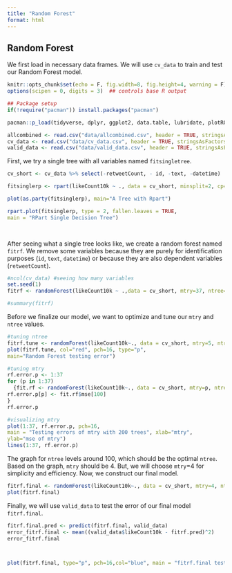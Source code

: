 ```yaml
---
title: "Random Forest"
format: html
---
```


## Random Forest

We first load in necessary data frames. We will use `cv_data` to train and test our Random Forest model.

```r
knitr::opts_chunk$set(echo = F, fig.width=8, fig.height=4, warning = F)
options(scipen = 0, digits = 3)  ## controls base R output

## Package setup
if(!require("pacman")) install.packages("pacman")

pacman::p_load(tidyverse, dplyr, ggplot2, data.table, lubridate, plotROC, usmap, glmnet, knitr, xtable, vader, randomForest, tree, ISLR, rpart, ranger, rattle, pROC, partykit, lda, stargazer, gridExtra, caret, rpart.plot)
```

```r
allcombined <- read.csv("data/allcombined.csv", header = TRUE, stringsAsFactors = FALSE)
cv_data <- read.csv("data/cv_data.csv", header = TRUE, stringsAsFactors = FALSE)
valid_data <- read.csv("data/valid_data.csv", header = TRUE, stringsAsFactors = FALSE)
```

First, we try a single tree with all variables named `fitsingletree`.

```r
cv_short <- cv_data %>% select(-retweetCount, - id, -text, -datetime)

fitsinglerp <- rpart(likeCount10k ~ ., data = cv_short, minsplit=2, cp=.009)

plot(as.party(fitsinglerp), main="A Tree with Rpart")

rpart.plot(fitsinglerp, type = 2, fallen.leaves = TRUE,
main = "RPart Single Decision Tree")

 
```

After seeing what a single tree looks like, we create a random forest named `fitrf`. We remove some variables because they are purely for identification purposes (`id`, `text`, `datetime`) or because they are also dependent variables (`retweetCount`).

```r
#ncol(cv_data) #seeing how many variables
set.seed(1)
fitrf <- randomForest(likeCount10k ~ .,data = cv_short, mtry=37, ntree=250)

#summary(fitrf)
```

Before we finalize our model, we want to optimize and tune our `mtry` and `ntree` values.

```r
#tuning ntree
fitrf.tune <- randomForest(likeCount10k~., data = cv_short, mtry=5, ntree=100) # change ntree 
plot(fitrf.tune, col="red", pch=16, type="p",
main="Random Forest testing error")

#tuning mtry
rf.error.p <- 1:37
for (p in 1:37)  
  {fit.rf <- randomForest(likeCount10k~., data = cv_short, mtry=p, ntree=100) #plot(fit.rf, col= p, lwd = 3)
rf.error.p[p] <- fit.rf$mse[100]
}
rf.error.p

#visualizing mtry
plot(1:37, rf.error.p, pch=16,
main = "Testing errors of mtry with 200 trees", xlab="mtry",
ylab="mse of mtry")
lines(1:37, rf.error.p)
```

The graph for `ntree` levels around 100, which should be the optimal `ntree`. Based on the graph, `mtry` should be 4. But, we will choose `mtry`=4 for simplicity and efficiency. Now, we construct our final model.

```r
fitrf.final <- randomForest(likeCount10k~., data = cv_short, mtry=4, ntree=100) 
plot(fitrf.final)
```

Finally, we will use `valid_data` to test the error of our final model `fitrf.final`.

```r
fitrf.final.pred <- predict(fitrf.final, valid_data)
error_fitrf.final <- mean((valid_data$likeCount10k - fitrf.pred)^2)
error_fitrf.final



plot(fitrf.final, type="p", pch=16,col="blue", main = "fitrf.final testing errors" )

```
